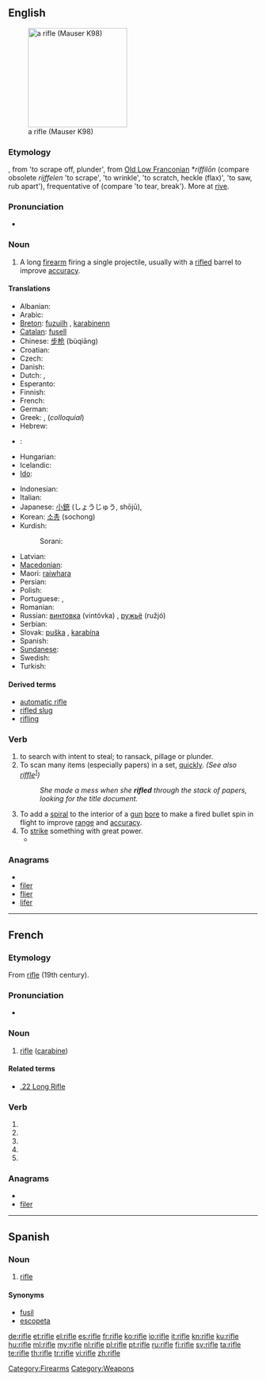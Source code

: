 {{wikipedia}}
==English==
[[Image:FR8-01.jpg|thumb|right|200px|a rifle (Mauser K98)]]

===Etymology===
{{etyl|enm}}, from {{etyl|fro}} {{term|rifler}} 'to scrape off, plunder', from [[Old Low Franconian]] *''riffilōn'' (compare obsolete {{etyl|nl|-}} ''rijffelen'' 'to scrape', {{etyl|ang}} {{term|geriflian}} 'to wrinkle', {{etyl|gmh}} {{term|riffeln}} 'to scratch, heckle (flax)', {{etyl|goh}} {{term|riffilōn}} 'to saw, rub apart'), frequentative of {{proto|Germanic|rīfanan}} (compare {{etyl|non}} {{term|rifa}} 'to tear, break'). More at [[rive]].

===Pronunciation===
* {{audio|en-us-rifle.ogg|Audio (US)}}

===Noun===
{{en-noun}}

# A long [[firearm]] firing a single projectile, usually with a [[rifled]] barrel to improve [[accuracy]].

====Translations====
{{trans-top|firearm with a rifled barrel}}
* Albanian: {{t-|sq|pushkë|f|xs=Albanian}}
* Arabic: {{Arab|[[بندقية]]}} {{IPAchar|(bunduqíya)}} {{f}}
* [[Breton]]: [[fuzuilh]] {{f}}, [[karabinenn]] {{f}}
* [[Catalan]]: [[fusell]] {{m}}
* Chinese: [[步枪]] (bùqiāng)
* Croatian: {{t-|hr|puška|f}}
* Czech: {{t-|cs|puška|f}}
* Danish: {{t+|da|riffel|c}}
* Dutch: {{t+|nl|geweer|n}}, {{t+|nl|karabijn|f}}
* Esperanto: {{t-|eo|fusilo|xs=Esperanto}}
* Finnish: {{t+|fi|kivääri}}
* French: {{t+|fr|fusil|m}}
* German: {{t+|de|Gewehr|n}}
* Greek: {{t+|el|τυφέκιον|n|tr=tifékion}}, (''colloquial'') {{t+|el|τουφέκι|n|tr=toufeki}}
* Hebrew: {{t+|he|רובה|m|tr=rové}}
* {{trreq|hi}}:
* Hungarian: {{t+|hu|puska}}
* Icelandic: {{t+|is|riffill|m}}
* [[Ido]]: {{t+|io|fusilo|xs=Ido}}
{{trans-mid}}
* Indonesian: {{t|id|senapan|xs=Indonesian}}
* Italian: {{t+|it|fucile|m}}
* Japanese: [[小銃]] (しょうじゅう, shōjū),  {{t-|ja|ライフル|tr=raifuru}}
* Korean: [[소총]] (sochong)
* Kurdish:
*: Sorani: {{t|ku|تفه‌نگ|tr=tfang|sc=ku-Arab}}
* Latvian: {{t|lv|šautene|f}}
* [[Macedonian]]: {{t-|mk|пушка|f|tr=púška}}
* Maori: [[raiwhara]]
* Persian: {{t-|fa|تفنگ|tr=tofang|xs=Persian}}
* Polish: {{t+|pl|karabin|m}}
* Portuguese: {{t+|pt|fuzil|m}}, {{t+|pt|espingarda|f}}
* Romanian: {{t-|ro|puşcă|f}}
* Russian: [[винтовка]] (vintóvka) {{f}}, [[ружьё]] (ružjó) {{n}}
* Serbian: {{t-|sr|puška|f}}
* Slovak: [[puška]] {{f}}, [[karabína]] {{f}}
* Spanish: {{t-|es|fusil|m}}
* [[Sundanese]]: {{t|su|bedil|xs=Sundanese}}
* Swedish: {{t+|sv|gevär|n}}
* Turkish: {{t+|tr|tüfek}}
{{trans-bottom}}

====Derived terms====
* [[automatic rifle]]
* [[rifled slug]]
* [[rifling]]

===Verb===
{{en-verb|rifl|es}}

# to search with intent to steal; to ransack, pillage or plunder.
# To scan many items (especially papers) in a set, [[quickly]]. ''(See also [[riffle]]<sup>[http://verbmall.blogspot.com/2008/05/riffle-or-rifle.html]</sup>)''
#: ''She made a mess when she '''rifled''' through the stack of papers, looking for the title document.''
# To add a [[spiral]] to the interior of a [[gun]] [[bore]] to make a fired bullet spin in flight to improve [[range]] and [[accuracy]].
# To [[strike]] something with great power.
#* {{quote-news
|year=2010
|date=December 28
|author=Marc Vesty
|title=Stoke 0 - 2 Fulham
|work=BBC
|url=http://news.bbc.co.uk/sport1/hi/football/eng_prem/9306533.stm
|page=
|passage=Davies's cross was headed away from danger by Robert Huth, only for Baird to take the ball in his stride and '''rifle''' his right-footed effort towards the corner from the edge of the box.}}

===Anagrams===
* {{alphagram|efilr}}
* [[filer#English|filer]]
* [[flier#English|flier]]
* [[lifer#English|lifer]]

[[Category:Firearms]]
[[Category:Weapons]]

----

==French==

===Etymology===
From {{etyl|AE.|fr}} [[#English|rifle]] (19th century).

===Pronunciation===
* {{IPA|/ʁifl/|lang=fr}}

===Noun===
{{fr-noun|m}}

# [[rifle]] ([[carabine]])

====Related terms====
* [[.22 Long Rifle]]

===Verb===
{{fr-verb-form}}

# {{conjugation of|rifler||1|s|pres|ind|lang=fr}}
# {{conjugation of|rifler||3|s|pres|ind|lang=fr}}
# {{conjugation of|rifler||1|s|pres|sub|lang=fr}}
# {{conjugation of|rifler||3|s|pres|sub|lang=fr}}
# {{conjugation of|rifler||2|s|imp|lang=fr}}

===Anagrams===
* {{alphagram|efilr}}
* [[filer#French|filer]]

----

==Spanish==

===Noun===
{{es-noun-m}}

# [[rifle#English|rifle]]

====Synonyms====
* [[fusil]]
* [[escopeta]]

[[de:rifle]]
[[et:rifle]]
[[el:rifle]]
[[es:rifle]]
[[fr:rifle]]
[[ko:rifle]]
[[io:rifle]]
[[it:rifle]]
[[kn:rifle]]
[[ku:rifle]]
[[hu:rifle]]
[[ml:rifle]]
[[my:rifle]]
[[nl:rifle]]
[[pl:rifle]]
[[pt:rifle]]
[[ru:rifle]]
[[fi:rifle]]
[[sv:rifle]]
[[ta:rifle]]
[[te:rifle]]
[[th:rifle]]
[[tr:rifle]]
[[vi:rifle]]
[[zh:rifle]]